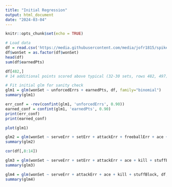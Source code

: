 ```yaml
---
title: "Initial Regression"
output: html_document
date: "2024-03-04"
---
```


```r
knitr::opts_chunk$set(echo = TRUE)
```

```r
# Load data
df = read.csv('https://media.githubusercontent.com/media/jofr1815/spikestats/main/data/matches/all_matches_processed.csv')
df$wonSet = as.factor(df$wonSet)
head(df)
sum(df$earnedPts)
```

```r
df[482,]
# 14 additional points scored above typical (32-30 sets, rows 482, 497)
```

```r
# Fit initial glm for sanity check
glm1 = glm(wonSet ~ unforcedErrs + earnedPts, df, family="binomial")
summary(glm1)
```

```r
err_conf = -rev(confint(glm1, 'unforcedErrs', 0.90))
earned_conf = confint(glm1, 'earnedPts', 0.90)
print(err_conf)
print(earned_conf)
```

```r
plot(glm1)
```



```r
glm2 = glm(wonSet ~ serveErr + setErr + attackErr + freeballErr + ace + kill + stuffBlock, df, family="binomial")
summary(glm2)
```

```r
cor(df[,8:14])
```


```r
glm3 = glm(wonSet ~ serveErr + setErr + attackErr + ace + kill + stuffBlock, df, family="binomial")
summary(glm3)
```

```r
glm4 = glm(wonSet ~ serveErr + attackErr + ace + kill + stuffBlock, df, family="binomial")
summary(glm4)
```

